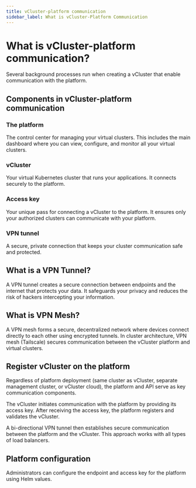 ```yaml
---
title: vCluster-platform communication
sidebar_label: What is vCluster-Platform Communication
---
```


<!-- vale off -->
# What is vCluster-platform communication?

Several background processes run when creating a vCluster that enable communication with the platform. 

## Components in vCluster-platform communication

### The platform
The control center for managing your virtual clusters. This includes the main dashboard where you can view, configure, and monitor all your virtual clusters.

### vCluster
Your virtual Kubernetes cluster that runs your applications. It connects securely to the platform.

### Access key
Your unique pass for connecting a vCluster to the platform. It ensures only your authorized clusters can communicate with your platform.

### VPN tunnel
A secure, private connection that keeps your cluster communication safe and protected.


## What is a VPN Tunnel?

A VPN tunnel creates a secure connection between endpoints and the internet that protects your data. It safeguards your privacy and reduces the risk of hackers intercepting your information.

## What is VPN Mesh?

A VPN mesh forms a secure, decentralized network where devices connect directly to each other using encrypted tunnels. In cluster architecture, VPN mesh (Tailscale) secures communication between the vCluster platform and virtual clusters.

## Register vCluster on the platform

Regardless of platform deployment (same cluster as vCluster, separate management cluster, or vCluster cloud), the platform and API serve as key communication components.

The vCluster initiates communication with the platform by providing its access key. After receiving the access key, the platform registers and validates the vCluster.

A bi-directional VPN tunnel then establishes secure communication between the platform and the vCluster. This approach works with all types of load balancers.

## Platform configuration

Administrators can configure the endpoint and access key for the platform using Helm values.

